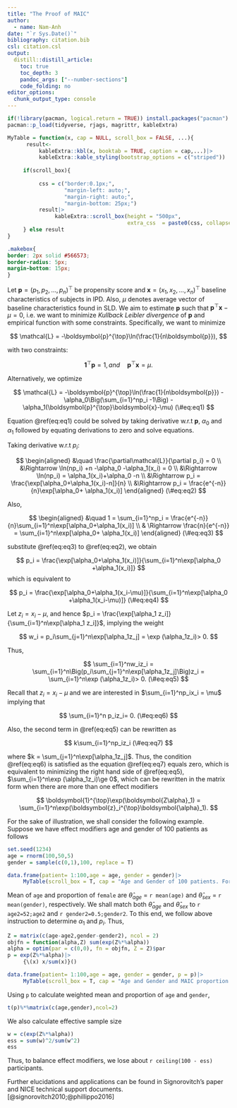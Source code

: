```yaml
---
title: "The Proof of MAIC"
author:
  - name: Nam-Anh
date: "`r Sys.Date()`"
bibliography: citation.bib
csl: citation.csl
output:
  distill::distill_article:
    toc: true
    toc_depth: 3
    pandoc_args: ["--number-sections"]
    code_folding: no
editor_options: 
  chunk_output_type: console
---
```


\newcommand{\tp}[1]{{#1}^{\top}}
\newcommand{\bf}[1]{\boldsymbol{#1}}


```r
if(!library(pacman, logical.return = TRUE)) install.packages("pacman")
pacman::p_load(tidyverse, rjags, magrittr, kableExtra)

MyTable = function(x, cap = NULL, scroll_box = FALSE, ...){
      result<-
          kableExtra::kbl(x, booktab = TRUE, caption = cap,...)|>
          kableExtra::kable_styling(bootstrap_options = c("striped"))
     
     if(scroll_box){
          
          css = c("border:0.1px;", 
                  "margin-left: auto;", 
                  "margin-right: auto;", 
                  "margin-bottom: 25px;")
          result|>  
               kableExtra::scroll_box(height = "500px",
                                      extra_css  = paste0(css, collapse = ""))
     } else result
}
```

```css
.makebox{
border: 2px solid #566573;
border-radius: 5px; 
margin-bottom: 15px;
}
```

Let $\boldsymbol{p} = (p_1,p_2,\dots,p_n)^{\top}$ be propensity score and $\boldsymbol{x} = (x_1,x_2,\dots,x_n)^{\top}$ baseline characteristics of subjects in IPD. Also, $\mu$ denotes average vector of baseline characteristics found in SLD. We aim to estimate $\bf p$ such that $\boldsymbol{p}^{\top}\boldsymbol{x}-\mu=0$, i.e. we want to minimize *Kullback Leibler divergence* of $\bf p$ and empirical function with some constraints. Specifically, we want to minimize 

$$
\mathcal{L} = -\boldsymbol{p}^{\top}\ln(\frac{1}{n\boldsymbol{p}}),
$$

with two constraints:

$$
\boldsymbol{1}^{\top}\boldsymbol{p} = 1,\, and\quad \boldsymbol{p}^{\top}\bf{x} =\mu.
$$ 

Alternatively, we optimize 

$$
\mathcal{L} = -\boldsymbol{p}^{\top}\ln(\frac{1}{n\boldsymbol{p}}) - \alpha_0\Big(\sum_{i=1}^np_i -1\Big) - \alpha_1(\boldsymbol{p}^{\top}\boldsymbol{x}-\mu)
(\#eq:eq1)
$$

Equation \@ref(eq:eq1) could be solved by taking derivative w.r.t $\bf{p}$, $\alpha_0$ and $\alpha_1$ followed by equating derivations to zero and solve equations. 

Taking derivative w.r.t $p_i$:

$$
\begin{aligned}
&\quad \frac{\partial\mathcal{L}}{\partial p_i} = 0 \\
&\Rightarrow \ln(np_i) +n -\alpha_0 -\alpha_1(x_i) = 0 \\
&\Rightarrow \ln(np_i) = \alpha_1(x_i)+\alpha_0 -n \\
&\Rightarrow p_i = \frac{\exp[\alpha_0+\alpha_1(x_i)-n]}{n} \\
&\Rightarrow p_i = \frac{e^{-n}}{n}\exp[\alpha_0+ \alpha_1(x_i)]
\end{aligned}
(\#eq:eq2)
$$

Also,

$$
\begin{aligned}
&\quad 1 = \sum_{i=1}^np_i = \frac{e^{-n}}{n}\sum_{i=1}^n\exp[\alpha_0+\alpha_1(x_i)] \\
& \Rightarrow \frac{n}{e^{-n}} = \sum_{i=1}^n\exp[\alpha_0+ \alpha_1(x_i)]
\end{aligned}
(\#eq:eq3)
$$

substitute \@ref(eq:eq3) to \@ref(eq:eq2), we obtain 

$$
p_i = \frac{\exp[\alpha_0+\alpha_1(x_i)]}{\sum_{i=1}^n\exp[\alpha_0 +\alpha_1(x_i)]}
$$
which is equivalent to

$$
p_i = \frac{\exp[\alpha_0+\alpha_1(x_i-\mu)]}{\sum_{i=1}^n\exp[\alpha_0 +\alpha_1(x_i-\mu)]}
(\#eq:eq4)
$$

Let $z_i = x_i-\mu$, and hence $p_i = \frac{\exp[\alpha_1 z_i]}{\sum_{i=1}^n\exp[\alpha_1 z_i]}$, implying the weight

$$
w_i = p_i\sum_{j=1}^n\exp[\alpha_1z_j] = \exp (\alpha_1z_i)> 0.
$$

Thus,

$$
\sum_{i=1}^nw_iz_i = \sum_{i=1}^n\Big(p_i\sum_{j=1}^n\exp[\alpha_1z_j]\Big)z_i = \sum_{i=1}^n\exp (\alpha_1z_i)> 0.
(\#eq:eq5)
$$

Recall that $z_i = x_i-\mu$ and we are interested in $\sum_{i=1}^np_ix_i = \mu$ implying that 

$$
\sum_{i=1}^n p_iz_i= 0.
(\#eq:eq6)
$$

Also, the second term in \@ref(eq:eq5) can be rewritten as 

$$
k\sum_{i=1}^np_iz_i
(\#eq:eq7)
$$

where $k = \sum_{j=1}^n\exp[\alpha_1z_j]$. Thus, the condition \@ref(eq:eq6) is satisfied as the equation \@ref(eq:eq7) equals zero, which is equivalent to minimizing the right hand side of \@ref(eq:eq5), $\sum_{i=1}^n\exp (\alpha_1z_i)\ge 0$, which can be rewritten in the matrix form when there are more than one effect modifiers 

$$
\boldsymbol{1}^{\top}\exp(\boldsymbol{Z\alpha}_1) = \sum_{i=1}^n\exp(\boldsymbol{z}_i^{\top}\boldsymbol{\alpha}_1).
$$

For the sake of illustration, we shall consider the following example. Suppose we have effect modifiers age and gender of 100 patients as follows

```r
set.seed(1234)
age = rnorm(100,50,5)
gender = sample(c(0,1),100, replace = T)

data.frame(patient= 1:100,age = age, gender = gender)|>
     MyTable(scroll_box = T, cap = "Age and Gender of 100 patients. For *Gender*: 1: Female; 0: Male.")
```

Mean of `age` and proportion of `female` are $\hat{\theta}_{age}$ = `r mean(age)` and $\hat{\theta}_{sex}$ = `r mean(gender)`, respectively. We shall match both $\hat{\theta}_{age}$ and $\hat{\theta}_{sex}$ to `r age2=52;age2` and `r gender2=0.5;gender2`. To this end, we follow above instruction to determine $\alpha_1$ and $p_i$. Thus,

```r
Z = matrix(c(age-age2,gender-gender2), ncol = 2)
objfn = function(alpha,Z) sum(exp(Z%*%alpha))
alpha = optim(par = c(0,0), fn = objfn, Z = Z)$par
p = exp(Z%*%alpha)|>
     {\(x) x/sum(x)}()

data.frame(patient= 1:100,age = age, gender = gender, p = p)|>
     MyTable(scroll_box = T, cap = "Age and Gender and MAIC proportion of 100 patients.")
```

Using `p` to calculate weighted mean and proportion of `age` and `gender`,

```r
t(p)%*%matrix(c(age,gender),ncol=2)
```

We also calculate effective sample size

```r
w = c(exp(Z%*%alpha))
ess = sum(w)^2/sum(w^2)
ess
```

Thus, to balance effect modifiers, we lose about `r ceiling(100 - ess)` participants.

Further elucidations and applications can be found in Signorovitch's paper and NICE technical support documents.[@signorovitch2010;@phillippo2016]






